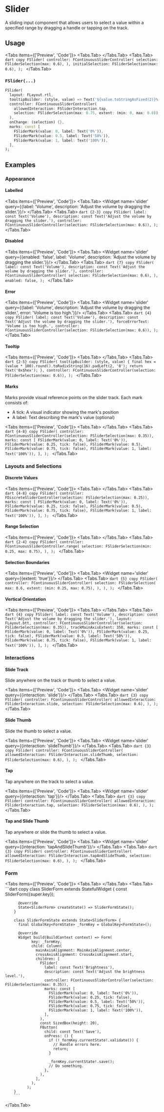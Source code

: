 
# Slider

A sliding input component that allows users to select a value within a specified range by dragging a handle or tapping on the track.

<LinkBadgeGroup>
    <LinkBadge label="API Reference" href="https://pub.dev/documentation/forui/latest/forui.widgets.slider/"/>
</LinkBadgeGroup>

## Usage

<Tabs items={['Preview', 'Code']}>
  <Tabs.Tab>
    <Widget name='slider'/>
  </Tabs.Tab>
  <Tabs.Tab>
        ```dart copy
        FSlider(
          controller: FContinuousSliderController(
            selection: FSliderSelection(max: 0.6),
          ),
          initialSelection: FSliderSelection(max: 0.6),
        );
        ```
  </Tabs.Tab>
</Tabs>

### `FSlider(...)`

```dart copy
FSlider(
  layout: FLayout.rtl,
  tooltipBuilder: (style, value) => Text('${value.toStringAsFixed(2)}%'),
  controller: FContinuousSliderController(
    allowedInteraction: FSliderInteraction.tap,
    selection: FSliderSelection(max: 0.75, extent: (min: 0, max: 0.8)),
  ),
  onChange: (selection) {},
  marks: const [
    FSliderMark(value: 0, label: Text('0%')),
    FSliderMark(value: 0.5, label: Text('50%')),
    FSliderMark(value: 1, label: Text('100%')),
  ],
);
```

## Examples

### Appearance

#### Labelled

<Tabs items={['Preview', 'Code']}>
  <Tabs.Tab>
    <Widget name='slider' query={{label: 'Volume', description: 'Adjust the volume by dragging the slider.'}}/>
  </Tabs.Tab>
  <Tabs.Tab>
        ```dart {2-3} copy
        FSlider(
          label: const Text('Volume'),
          description: const Text('Adjust the volume by dragging the slider.'),
          controller: FContinuousSliderController(selection: FSliderSelection(max: 0.6)),
        );
        ```
  </Tabs.Tab>
</Tabs>

#### Disabled

<Tabs items={['Preview', 'Code']}>
  <Tabs.Tab>
    <Widget name='slider' query={{enabled: 'false', label: 'Volume', description: 'Adjust the volume by dragging the slider.'}}/>
  </Tabs.Tab>
  <Tabs.Tab>
        ```dart {7} copy
        FSlider(
          label: const Text('Volume'),
          description: const Text('Adjust the volume by dragging the slider.'),
          controller: FContinuousSliderController(
            selection: FSliderSelection(max: 0.6),
          ),
          enabled: false,
        );
        ```
  </Tabs.Tab>
</Tabs>

#### Error

<Tabs items={['Preview', 'Code']}>
  <Tabs.Tab>
    <Widget name='slider' query={{label: 'Volume', description: 'Adjust the volume by dragging the slider.', error: 'Volume is too high.'}}/>
  </Tabs.Tab>
  <Tabs.Tab>
        ```dart {4} copy
        FSlider(
          label: const Text('Volume'),
          description: const Text('Adjust the volume by dragging the slider.'),
          forceErrorText: 'Volume is too high.',
          controller: FContinuousSliderController(selection: FSliderSelection(max: 0.6)),
        );
        ```
  </Tabs.Tab>
</Tabs>

#### Tooltip

<Tabs items={['Preview', 'Code']}>
  <Tabs.Tab>
    <Widget name='slider' variant='tooltip'/>
  </Tabs.Tab>
  <Tabs.Tab>
        ```dart {2-5} copy
        FSlider(
          tooltipBuilder: (style, value) {
            final hex = (value * 100).round().toRadixString(16).padLeft(2, '0');
            return Text('0x$hex');
          },
          controller: FContinuousSliderController(selection: FSliderSelection(max: 0.6)),
        );
        ```
  </Tabs.Tab>
</Tabs>

#### Marks

Marks provide visual reference points on the slider track. Each mark consists of:

- A tick: A visual indicator showing the mark's position
- A label: Text describing the mark's value (optional)

<Tabs items={['Preview', 'Code']}>
  <Tabs.Tab>
    <Widget name='slider' variant='marks'/>
  </Tabs.Tab>
  <Tabs.Tab>
        ```dart {4-8} copy
        FSlider(
          controller: FContinuousSliderController(selection: FSliderSelection(max: 0.35)),
          marks: const [
            FSliderMark(value: 0, label: Text('0%')),
            FSliderMark(value: 0.25, tick: false),
            FSliderMark(value: 0.5),
            FSliderMark(value: 0.75, tick: false),
            FSliderMark(value: 1, label: Text('100%')),
          ],
        );
        ```
  </Tabs.Tab>
</Tabs>

### Layouts and Selections

#### Discrete Values

<Tabs items={['Preview', 'Code']}>
  <Tabs.Tab>
    <Widget name='slider' variant='discrete'/>
  </Tabs.Tab>
  <Tabs.Tab>
        ```dart {4-8} copy
        FSlider(
          controller: FDiscreteSliderController(selection: FSliderSelection(max: 0.25)),
          marks: const [
            FSliderMark(value: 0, label: Text('0%')),
            FSliderMark(value: 0.25, tick: false),
            FSliderMark(value: 0.5),
            FSliderMark(value: 0.75, tick: false),
            FSliderMark(value: 1, label: Text('100%')),
          ],
        );
        ```
  </Tabs.Tab>
</Tabs>

#### Range Selection

<Tabs items={['Preview', 'Code']}>
  <Tabs.Tab>
    <Widget name='slider' variant='range'/>
  </Tabs.Tab>
  <Tabs.Tab>
        ```dart {2-4} copy
        FSlider(
          controller: FContinuousSliderController.range(
            selection: FSliderSelection(min: 0.25, max: 0.75),
          ),
        );
        ```
  </Tabs.Tab>
</Tabs>

#### Selection Boundaries

<Tabs items={['Preview', 'Code']}>
  <Tabs.Tab>
    <Widget name='slider' query={{extent: 'true'}}/>
  </Tabs.Tab>
  <Tabs.Tab>
        ```dart {5} copy
        FSlider(
          controller: FContinuousSliderController(
            selection: FSliderSelection(
              max: 0.6,
              extent: (min: 0.25, max: 0.75),
            ),
          ),
        );
        ```
  </Tabs.Tab>
</Tabs>

#### Vertical Orientation

<Tabs items={['Preview', 'Code']}>
  <Tabs.Tab>
    <Widget name='slider' variant='vertical' height={500}/>
  </Tabs.Tab>
  <Tabs.Tab>
        ```dart {4} copy
        FSlider(
          label: const Text('Volume'),
          description: const Text('Adjust the volume by dragging the slider.'),
          layout: FLayout.btt,
          controller: FContinuousSliderController(selection: FSliderSelection(max: 0.35)),
          trackMainAxisExtent: 350,
          marks: const [
            FSliderMark(value: 0, label: Text('0%')),
            FSliderMark(value: 0.25, tick: false),
            FSliderMark(value: 0.5, label: Text('50%')),
            FSliderMark(value: 0.75, tick: false),
            FSliderMark(value: 1, label: Text('100%')),
          ],
        );
        ```
  </Tabs.Tab>
</Tabs>

### Interactions

#### Slide Track

Slide anywhere on the track or thumb to select a value.

<Tabs items={['Preview', 'Code']}>
  <Tabs.Tab>
    <Widget name='slider' query={{interaction: 'slide'}}/>
  </Tabs.Tab>
  <Tabs.Tab>
        ```dart {3} copy
        FSlider(
          controller: FContinuousSliderController(
            allowedInteraction: FSliderInteraction.slide,
            selection: FSliderSelection(max: 0.6),
          ),
        );
        ```
  </Tabs.Tab>
</Tabs>

#### Slide Thumb

Slide the thumb to select a value.

<Tabs items={['Preview', 'Code']}>
  <Tabs.Tab>
    <Widget name='slider' query={{interaction: 'slideThumb'}}/>
  </Tabs.Tab>
  <Tabs.Tab>
        ```dart {3} copy
        FSlider(
          controller: FContinuousSliderController(
            allowedInteraction: FSliderInteraction.slideThumb,
            selection: FSliderSelection(max: 0.6),
          ),
        );
        ```
  </Tabs.Tab>
</Tabs>

#### Tap

Tap anywhere on the track to select a value.

<Tabs items={['Preview', 'Code']}>
  <Tabs.Tab>
    <Widget name='slider' query={{interaction: 'tap'}}/>
  </Tabs.Tab>
  <Tabs.Tab>
        ```dart {3} copy
        FSlider(
          controller: FContinuousSliderController(
            allowedInteraction: FSliderInteraction.tap,
            selection: FSliderSelection(max: 0.6),
          ),
        );
        ```
  </Tabs.Tab>
</Tabs>

#### Tap and Slide Thumb

Tap anywhere or slide the thumb to select a value.

<Tabs items={['Preview', 'Code']}>
  <Tabs.Tab>
    <Widget name='slider' query={{interaction: 'tapAndSlideThumb'}}/>
  </Tabs.Tab>
  <Tabs.Tab>
        ```dart {3} copy
        FSlider(
          controller: FContinuousSliderController(
            allowedInteraction: FSliderInteraction.tapAndSlideThumb,
            selection: FSliderSelection(max: 0.6),
          ),
        );
        ```
  </Tabs.Tab>
</Tabs>

### Form

<Tabs items={['Preview', 'Code']}>
  <Tabs.Tab>
    <Widget name='slider' variant='form' height='500'/>
  </Tabs.Tab>
  <Tabs.Tab>
        ```dart copy
        class SliderForm extends StatefulWidget {
          const SliderForm({super.key});

          @override
          State<SliderForm> createState() => SliderFormState();
        }

        class SliderFormState extends State<SliderForm> {
          final GlobalKey<FormState> _formKey = GlobalKey<FormState>();

          @override
          Widget build(BuildContext context) => Form(
                key: _formKey,
                child: Column(
                  mainAxisAlignment: MainAxisAlignment.center,
                  crossAxisAlignment: CrossAxisAlignment.start,
                  children: [
                    FSlider(
                      label: const Text('Brightness'),
                      description: const Text('Adjust the brightness level.'),
                      controller: FContinuousSliderController(selection: FSliderSelection(max: 0.35)),
                      marks: const [
                        FSliderMark(value: 0, label: Text('0%')),
                        FSliderMark(value: 0.25, tick: false),
                        FSliderMark(value: 0.5, label: Text('50%')),
                        FSliderMark(value: 0.75, tick: false),
                        FSliderMark(value: 1, label: Text('100%')),
                      ],
                    ),
                    const SizedBox(height: 20),
                    FButton(
                      child: const Text('Save'),
                      onPress: () {
                        if (!_formKey.currentState!.validate()) {
                          // Handle errors here.
                          return;
                        }

                        _formKey.currentState!.save();
                        // Do something.
                      },
                    ),
                  ],
                ),
              );
        }
        ```

  </Tabs.Tab>
</Tabs>
